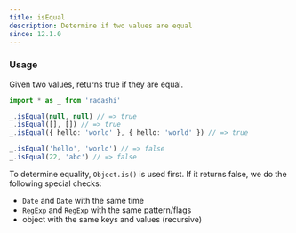 ```yaml
---
title: isEqual
description: Determine if two values are equal
since: 12.1.0
---
```


### Usage

Given two values, returns true if they are equal.

```ts
import * as _ from 'radashi'

_.isEqual(null, null) // => true
_.isEqual([], []) // => true
_.isEqual({ hello: 'world' }, { hello: 'world' }) // => true

_.isEqual('hello', 'world') // => false
_.isEqual(22, 'abc') // => false
```

To determine equality, `Object.is()` is used first. If it returns
false, we do the following special checks:

- `Date` and `Date` with the same time
- `RegExp` and `RegExp` with the same pattern/flags
- object with the same keys and values (recursive)
